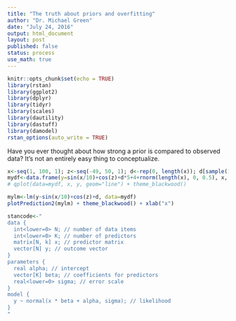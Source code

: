```yaml
---
title: "The truth about priors and overfitting"
author: "Dr. Michael Green"
date: "July 24, 2016"
output: html_document
layout: post
published: false
status: process
use_math: true
---
```



```r
knitr::opts_chunk$set(echo = TRUE)
library(rstan)
library(ggplot2)
library(dplyr)
library(tidyr)
library(scales)
library(dautility)
library(dastuff)
library(damodel)
rstan_options(auto_write = TRUE)
```

Have you ever thought about how strong a prior is compared to observed data? It's not an entirely easy thing to conceptualize. 

```r
x<-seq(1, 100, 1); z<-seq(-49, 50, 1); d<-rep(0, length(x)); d[sample(1:length(d), 1)]<-1
mydf<-data.frame(y=sin(x/10)+cos(z)+d*5+4+rnorm(length(x), 0, 0.5), x, z, d) 
# qplot(data=mydf, x, y, geom="line") + theme_blackwood()
```

```r
mylm<-lm(y~sin(x/10)+cos(z)+d, data=mydf)
plotPrediction2(mylm) + theme_blackwood() + xlab("x")
```


```r
stancode<-"
data {
  int<lower=0> N; // number of data items
  int<lower=0> K; // number of predictors
  matrix[N, k] x; // predictor matrix
  vector[N] y; // outcome vector
}
parameters {
  real alpha; // intercept
  vector[K] beta; // coefficients for predictors
  real<lower=0> sigma; // error scale
}
model {
  y ~ normal(x * beta + alpha, sigma); // likelihood
}
"
```

